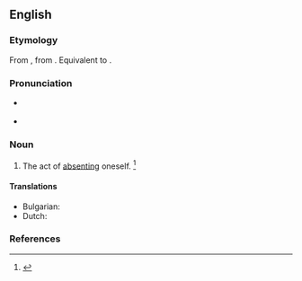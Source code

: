 ==English==

===Etymology===
From {{der|en|ML.|absentatio|}}, from {{der|en|la|absento||to be absent}}. Equivalent to {{suffix|en|absent|ation}}.

===Pronunciation===
* {{a|US}} {{IPA|en|/ˌæb.sənˈteɪ.ʃn̩/|/ˌæb.sɛnˈteɪ.ʃn̩/}}
* {{rhymes|en|eɪʃən|s=4}}

===Noun===
{{en-noun|~}}

# The act of [[absenting]] oneself. {{defdate|First attested in the early 19<sup>th</sup> century.}}<ref name=SOED>{{R:SOED5|page=8}}</ref>

====Translations====
{{trans-top|act of absenting oneself}}
* Bulgarian: {{t+|bg|отсъствие|n}}
* Dutch: {{t|nl|aanwezigheidsverzuim|n}}
{{trans-mid}}
{{trans-bottom}}

===References===
<references/>